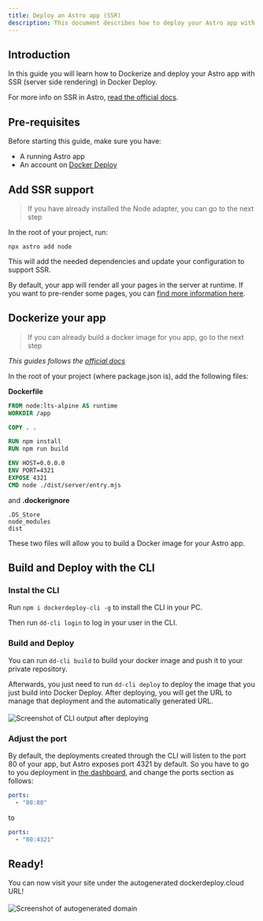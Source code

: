 ```yaml
---
title: Deploy an Astro app (SSR)
description: This document describes how to deploy your Astro app with server side rendering (SSR) into Docker Deploy
---
```


## Introduction

In this guide you will learn how to Dockerize and deploy your Astro app with SSR (server side rendering) in Docker Deploy.

For more info on SSR in Astro, [read the official docs](https://docs.astro.build/en/guides/server-side-rendering).

## Pre-requisites

Before starting this guide, make sure you have:

- A running Astro app
- An account on [Docker Deploy](https://dockerdeploy.cloud/dashboard)

## Add SSR support

> If you have already installed the Node adapter, you can go to the next step

In the root of your project, run:

```
npx astro add node
```

This will add the needed dependencies and update your configuration to support SSR.

By default, your app will render all your pages in the server at runtime. If you want to pre-render some pages, you can [find more information here](https://docs.astro.build/en/guides/server-side-rendering/#opting-in-to-pre-rendering-in-server-mode).

## Dockerize your app

> If you can already build a docker image for you app, go to the next step

_This guides follows the [official docs](https://docs.astro.build/en/recipes/docker/#ssr)_

In the root of your project (where package.json is), add the following files:

**Dockerfile**

```Dockerfile
FROM node:lts-alpine AS runtime
WORKDIR /app

COPY . .

RUN npm install
RUN npm run build

ENV HOST=0.0.0.0
ENV PORT=4321
EXPOSE 4321
CMD node ./dist/server/entry.mjs
```

and **.dockerignore**

```
.DS_Store
node_modules
dist
```

These two files will allow you to build a Docker image for your Astro app.

## Build and Deploy with the CLI

### Instal the CLI

Run `npm i dockerdeploy-cli -g` to install the CLI in your PC.

Then run `dd-cli login` to log in your user in the CLI.

### Build and Deploy

You can run `dd-cli build` to build your docker image and push it to your private repository.

Afterwards, you just need to run `dd-cli deploy` to deploy the image that you just build into Docker Deploy.
After deploying, you will get the URL to manage that deployment and the automatically generated URL.

<img
  style="margin:auto;max-width:600px;margin-top:4px"
  src="/images/docs/cli-deploy-output.png"
  alt="Screenshot of CLI output after deploying"
/>

### Adjust the port

By default, the deployments created through the CLI will listen to the port 80 of your app, but Astro exposes port 4321 by default. So you have to go to you deployment in [the dashboard](https://dockerdeploy.cloud/dashboard), and change the ports section as follows:

```yml
ports:
  - "80:80"
```

to

```yml
ports:
  - "80:4321"
```

## Ready!

You can now visit your site under the autogenerated dockerdeploy.cloud URL!

<img
  style="margin:auto;max-width:300px;margin-top:4px"
  src="/images/docs/autogenerated-domain.png"
  alt="Screenshot of autogenerated domain"
/>

